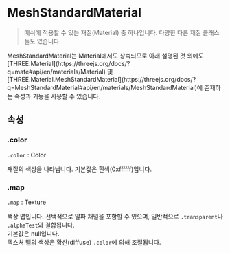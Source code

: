 
# MeshStandardMaterial

> 메쉬에 적용할 수 있는 재질(Material) 중 하나입니다. 다양한 다른 재질 클래스들도 있습니다.

<Callout type="info">
    MeshStandardMaterial는 Material에서도 상속되므로 아래 설명된 것 외에도 [THREE.Material](https://threejs.org/docs/?q=mate#api/en/materials/Material) 및 [THREE.Material.MeshStandardMaterial](https://threejs.org/docs/?q=MeshStandardMaterial#api/en/materials/MeshStandardMaterial)에 존재하는 속성과 기능을 사용할 수 있습니다.
</Callout>

## 속성

### .color

`.color` : Color

재질의 색상을 나타냅니다. 기본값은 흰색(0xffffff)입니다.

### .map

`.map` : Texture

색상 맵입니다. 선택적으로 알파 채널을 포함할 수 있으며, 일반적으로 `.transparent`나 `.alphaTest`와 결합됩니다.  
기본값은 null입니다.  
텍스처 맵의 색상은 확산(diffuse) `.color`에 의해 조절됩니다.
